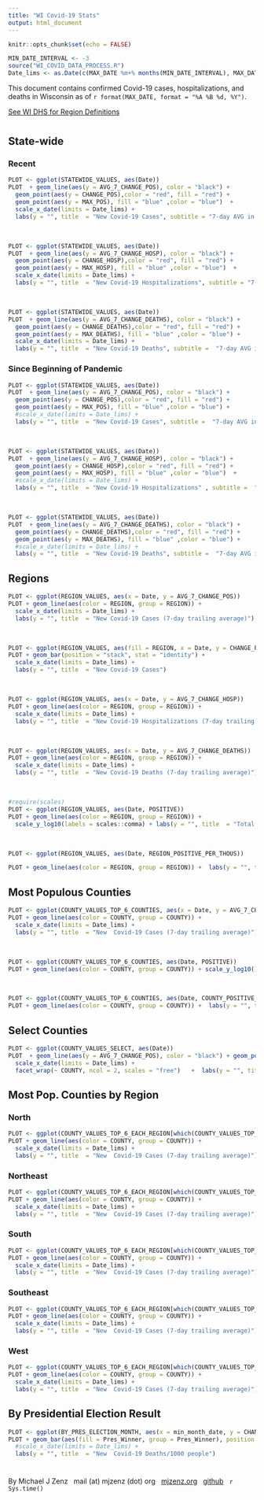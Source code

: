 ```yaml
---
title: "WI Covid-19 Stats"
output: html_document
---
```


```r
knitr::opts_chunk$set(echo = FALSE)
```



```r
MIN_DATE_INTERVAL <- -3
source("WI_COVID_DATA_PROCESS.R")
Date_lims <- as.Date(c(MAX_DATE %m+% months(MIN_DATE_INTERVAL), MAX_DATE + 1),  "%Y-%m-%d")

```


This document contains confirmed Covid-19 cases, hospitalizations, and deaths in Wisconsin as of `r format(MAX_DATE, format = "%A %B %d, %Y")`.

[See WI DHS for Region Definitions](https://www.dhs.wisconsin.gov/aboutdhs/regions.htm)

# {.tabset}


## State-wide

### Recent

```r

PLOT <- ggplot(STATEWIDE_VALUES, aes(Date))
PLOT  + geom_line(aes(y = AVG_7_CHANGE_POS), color = "black") + 
  geom_point(aes(y = CHANGE_POS),color = "red", fill = "red") +  
  geom_point(aes(y = MAX_POS), fill = "blue" ,color = "blue")  + 
  scale_x_date(limits = Date_lims) +
  labs(y = "", title  = "New Covid-19 Cases", subtitle = "7-day AVG in black, today's value in blue") 

```

&nbsp;

```r

PLOT <- ggplot(STATEWIDE_VALUES, aes(Date))
PLOT  + geom_line(aes(y = AVG_7_CHANGE_HOSP), color = "black") + 
  geom_point(aes(y = CHANGE_HOSP),color = "red", fill = "red") +  
  geom_point(aes(y = MAX_HOSP), fill = "blue" ,color = "blue")  + 
  scale_x_date(limits = Date_lims) +
  labs(y = "", title  = "New Covid-19 Hospitalizations", subtitle = "7-day AVG in black, today's value in blue") 

```

&nbsp;


```r

PLOT <- ggplot(STATEWIDE_VALUES, aes(Date))
PLOT  + geom_line(aes(y = AVG_7_CHANGE_DEATHS), color = "black") + 
  geom_point(aes(y = CHANGE_DEATHS),color = "red", fill = "red") +  
  geom_point(aes(y = MAX_DEATHS), fill = "blue" ,color = "blue") + 
  scale_x_date(limits = Date_lims) +
  labs(y = "", title  = "New Covid-19 Deaths", subtitle =  "7-day AVG in black, today's value in blue") 

```

<!-- &nbsp; -->

<!-- * **NEW HOSPITALIZATIONS** are doubling every `r round(Hosp_Doubling, 0)` days (r^2^ = `r round(summary(Hosp_lm)$r.squared, 2)`). -->

<!-- * **NEW DEATHS** are doubling every `r round(Death_Doubling, 0)` days (r^2^ = `r round(summary(Deaths_lm)$r.squared, 2)`). --> 

<!-- Model is fit to mean hospitalizations and deaths for Monday-Thursday and Friday-Sunday periods to reduce variability due to day of the week. -->


<!-- ```{r NEW_DEATHS_STATE_LOG, echo=FALSE, warning=FALSE} -->

<!-- PLOT <- ggplot(STATEWIDE_VALUES_SMOOTH, aes(x = Date)) -->
<!-- PLOT  + geom_point(aes(y = mean_CHANGE_DEATHS), color = "red", fill = "red") +   -->
<!--   stat_smooth(aes(y = mean_CHANGE_DEATHS), method = "lm",formula = y~x,  col = "red") + -->
<!--  geom_point(aes(y = mean_CHANGE_HOSP), color = "blue", fill = "blue") +   -->
<!--   stat_smooth(aes(y = mean_CHANGE_HOSP), method = "lm",formula = y~x, col = "blue") + -->
<!--   scale_y_log10()+ -->
<!--   scale_x_date(limits = date(c(lm_DATE_MIN, MAX_DATE))) + -->
<!--   labs(y = "New Hosp./Deaths", title  = "Exponential Growth in New Hospitalizations and Deaths", subtitle =  "Hosp. in blue, deaths in red, line slope represents exponential growth rate")  -->

<!-- ``` -->





<!-- ```{r NEW_CASES_HOSP_DEATH, echo=FALSE, warning=FALSE} -->

<!-- PLOT <- ggplot(STATEWIDE_VALUES, aes(Date)) -->
<!-- PLOT  + geom_line(aes(y = AVG_7_CHANGE_DEATHS_percent), color = "red") +  -->
<!--   geom_line(aes(y = AVG_7_CHANGE_HOSP_percent), color = "blue") + -->
<!--   geom_line(aes(y = AVG_7_CHANGE_POS_percent), color = "black") +  -->
<!--   scale_x_date(limits = Date_lims) + -->
<!--   labs(y = "", title  = "7-day AVG of Cases, Hosp., and Deaths")  -->

<!-- ``` -->






### Since Beginning of Pandemic

```r

PLOT <- ggplot(STATEWIDE_VALUES, aes(Date))
PLOT  + geom_line(aes(y = AVG_7_CHANGE_POS), color = "black") + 
  geom_point(aes(y = CHANGE_POS),color = "red", fill = "red") +  
  geom_point(aes(y = MAX_POS), fill = "blue" ,color = "blue") + 
  #scale_x_date(limits = Date_lims) +
  labs(y = "", title  = "New Covid-19 Cases", subtitle =  "7-day AVG in black, today's value in blue") 

```

&nbsp;


```r

PLOT <- ggplot(STATEWIDE_VALUES, aes(Date))
PLOT  + geom_line(aes(y = AVG_7_CHANGE_HOSP), color = "black") + 
  geom_point(aes(y = CHANGE_HOSP),color = "red", fill = "red") +  
  geom_point(aes(y = MAX_HOSP), fill = "blue" ,color = "blue")  + 
  #scale_x_date(limits = Date_lims) +
  labs(y = "", title  = "New Covid-19 Hospitalizations" , subtitle =  "7-day AVG in black, today's value in blue") 

```

&nbsp;



```r

PLOT <- ggplot(STATEWIDE_VALUES, aes(Date))
PLOT  + geom_line(aes(y = AVG_7_CHANGE_DEATHS), color = "black") + 
  geom_point(aes(y = CHANGE_DEATHS),color = "red", fill = "red") +  
  geom_point(aes(y = MAX_DEATHS), fill = "blue" ,color = "blue") + 
  #scale_x_date(limits = Date_lims) +
  labs(y = "", title  = "New Covid-19 Deaths", subtitle =  "7-day AVG in black, today's value in blue") 

```





## Regions 

```r

PLOT <- ggplot(REGION_VALUES, aes(x = Date, y = AVG_7_CHANGE_POS))
PLOT + geom_line(aes(color = REGION, group = REGION)) + 
  scale_x_date(limits = Date_lims) +
  labs(y = "", title  = "New Covid-19 Cases (7-day trailing average)") 
```


&nbsp;

```r

PLOT <- ggplot(REGION_VALUES, aes(fill = REGION, x = Date, y = CHANGE_POS))
PLOT + geom_bar(position = "stack", stat = "identity") + 
  scale_x_date(limits = Date_lims) +
  labs(y = "", title  = "New Covid-19 Cases") 
```

&nbsp;




```r

PLOT <- ggplot(REGION_VALUES, aes(x = Date, y = AVG_7_CHANGE_HOSP))
PLOT + geom_line(aes(color = REGION, group = REGION)) + 
  scale_x_date(limits = Date_lims) +
  labs(y = "", title  = "New Covid-19 Hospitalizations (7-day trailing average)") 
```

&nbsp;


```r

PLOT <- ggplot(REGION_VALUES, aes(x = Date, y = AVG_7_CHANGE_DEATHS))
PLOT + geom_line(aes(color = REGION, group = REGION)) + 
  scale_x_date(limits = Date_lims) +
  labs(y = "", title  = "New Covid-19 Deaths (7-day trailing average)") 
```

&nbsp;



```r
#require(scales)
PLOT <- ggplot(REGION_VALUES, aes(Date, POSITIVE))
PLOT + geom_line(aes(color = REGION, group = REGION)) +
  scale_y_log10(labels = scales::comma) + labs(y = "", title  = "Total Covid-19 Cases (Log Scale)")
```


&nbsp;


```r
PLOT <- ggplot(REGION_VALUES, aes(Date, REGION_POSITIVE_PER_THOUS))

PLOT + geom_line(aes(color = REGION, group = REGION)) +  labs(y = "", title = "Total Covid-19 Cases per 1000 People")
```










## Most Populous Counties


```r

PLOT <- ggplot(COUNTY_VALUES_TOP_6_COUNTIES, aes(x = Date, y = AVG_7_CHANGE_POS))
PLOT + geom_line(aes(color = COUNTY, group = COUNTY)) + 
  scale_x_date(limits = Date_lims) +
  labs(y = "", title  = "New  Covid-19 Cases (7-day trailing average)")
```


<!-- &nbsp; -->


<!-- ```{r Largest_Counties_PERCENT, echo=FALSE, warning=FALSE} -->
<!-- PLOT <- ggplot(COUNTY_VALUES_TOP_6_COUNTIES, aes(Date, AVG_7_PERCENT_POS)) -->
<!-- PLOT + geom_line(aes(color = COUNTY, group = COUNTY)) +  -->
<!--   scale_x_date(limits = Date_lims) + -->
<!--   labs(y = "", title = "Prop. Positive Tests (7-day trailing average)") + ylim(0,.45) -->

<!-- ``` -->




&nbsp;



```r


PLOT <- ggplot(COUNTY_VALUES_TOP_6_COUNTIES, aes(Date, POSITIVE))
PLOT + geom_line(aes(color = COUNTY, group = COUNTY)) + scale_y_log10() + labs(y = "", title  = "Total Covid-19 Cases (Log Scale)")
```


&nbsp;


```r
PLOT <- ggplot(COUNTY_VALUES_TOP_6_COUNTIES, aes(Date, COUNTY_POSITIVE_PER_THOUS))
PLOT + geom_line(aes(color = COUNTY, group = COUNTY)) +  labs(y = "", title = "Total Covid-19 Cases per 1000 People")
```



## Select Counties

```r

PLOT <- ggplot(COUNTY_VALUES_SELECT, aes(Date))
PLOT  + geom_line(aes(y = AVG_7_CHANGE_POS), color = "black") + geom_point(aes(y = CHANGE_POS), fill = "red" ,color = "red") + geom_point(aes(y = MAX_POS), fill = "blue" ,color = "blue") + 
  scale_x_date(limits = Date_lims) +
  facet_wrap(~ COUNTY, ncol = 2, scales = "free")   +  labs(y = "", title  = "New Covid-19 Cases (7-day AVG in black, today's value in blue)") 

```

## Most Pop. Counties by Region

### North

```r

PLOT <- ggplot(COUNTY_VALUES_TOP_6_EACH_REGION[which(COUNTY_VALUES_TOP_6_EACH_REGION$REGION == "N"),], aes(x = Date, y = AVG_7_CHANGE_POS))
PLOT + geom_line(aes(color = COUNTY, group = COUNTY)) + 
  scale_x_date(limits = Date_lims) +
  labs(y = "", title  = "New  Covid-19 Cases (7-day trailing average)")
```


### Northeast

```r

PLOT <- ggplot(COUNTY_VALUES_TOP_6_EACH_REGION[which(COUNTY_VALUES_TOP_6_EACH_REGION$REGION == "NE"),], aes(x = Date, y = AVG_7_CHANGE_POS))
PLOT + geom_line(aes(color = COUNTY, group = COUNTY)) + 
  scale_x_date(limits = Date_lims) +
  labs(y = "", title  = "New  Covid-19 Cases (7-day trailing average)")
```


### South

```r

PLOT <- ggplot(COUNTY_VALUES_TOP_6_EACH_REGION[which(COUNTY_VALUES_TOP_6_EACH_REGION$REGION == "S"),], aes(x = Date, y = AVG_7_CHANGE_POS))
PLOT + geom_line(aes(color = COUNTY, group = COUNTY)) + 
  scale_x_date(limits = Date_lims) +
  labs(y = "", title  = "New  Covid-19 Cases (7-day trailing average)")
```

### Southeast


```r

PLOT <- ggplot(COUNTY_VALUES_TOP_6_EACH_REGION[which(COUNTY_VALUES_TOP_6_EACH_REGION$REGION == "SE"),], aes(x = Date, y = AVG_7_CHANGE_POS))
PLOT + geom_line(aes(color = COUNTY, group = COUNTY)) + 
  scale_x_date(limits = Date_lims) +
  labs(y = "", title  = "New  Covid-19 Cases (7-day trailing average)")
```

### West

```r

PLOT <- ggplot(COUNTY_VALUES_TOP_6_EACH_REGION[which(COUNTY_VALUES_TOP_6_EACH_REGION$REGION == "W"),], aes(x = Date, y = AVG_7_CHANGE_POS))
PLOT + geom_line(aes(color = COUNTY, group = COUNTY)) + 
  scale_x_date(limits = Date_lims) +
  labs(y = "", title  = "New  Covid-19 Cases (7-day trailing average)")
```


## By Presidential Election Result




```r

PLOT <- ggplot(BY_PRES_ELECTION_MONTH, aes(x = min_month_date, y = CHANGE_DEATHS_PER_THOUSAND))
PLOT + geom_bar(aes(fill = Pres_Winner, group = Pres_Winner), position = "dodge", stat = "identity") + 
  #scale_x_date(limits = Date_lims) +
  labs(y = "", title  = "New  Covid-19 Deaths/1000 people")
```


# {-}
By Michael J Zenz
&nbsp;
mail (at) mjzenz (dot) org
&nbsp;
[mjzenz.org](https://www.mjzenz.org)
&nbsp;
[github](https://github.com/mjzenz/WI-Covid)
&nbsp;
`r Sys.time()`


